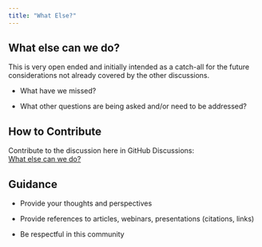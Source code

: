 ```yaml
---
title: "What Else?"
---
```


## What else can we do?

This is very open ended and initially intended as a catch-all for the future considerations not already covered by the other discussions.

-   What have we missed?

-   What other questions are being asked and/or need to be addressed?

## How to Contribute

Contribute to the discussion here in GitHub Discussions:\
[What else can we do?](https://github.com/phuse-org/OSTCDA/discussions/17){target="_blank"}

## Guidance

-   Provide your thoughts and perspectives

-   Provide references to articles, webinars, presentations (citations, links)

-   Be respectful in this community

